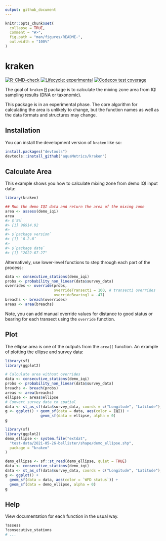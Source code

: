 ```yaml
---
output: github_document
---
```


<!-- README.md is generated from README.Rmd. Please edit that file -->

```r
knitr::opts_chunk$set(
  collapse = TRUE,
  comment = "#>",
  fig.path = "man/figures/README-",
  out.width = "100%"
)
```

# kraken

<!-- badges: start -->
[![R-CMD-check](https://github.com/aquaMetrics/kraken/actions/workflows/R-CMD-check.yaml/badge.svg)](https://github.com/aquaMetrics/kraken/actions/workflows/R-CMD-check.yaml)
[![Lifecycle: experimental](https://img.shields.io/badge/lifecycle-experimental-orange.svg)](https://lifecycle.r-lib.org/articles/stages.html#experimental)
[![Codecov test coverage](https://codecov.io/gh/aquaMetrics/kraken/branch/main/graph/badge.svg)](https://app.codecov.io/gh/aquaMetrics/kraken?branch=main)
<!-- badges: end -->

The goal of `kraken` [R](https://www.r-project.org/) package is to calculate the
mixing zone area from IQI sampling results (DNA or taxonomic).
 
This package is in an experimental phase. The core algorithm  for calculating
the area is unlikely to change, but the function names as well as the data
formats and structures may change.

## Installation

You can install the development version of `kraken` like so:

```r
install.packages("devtools")
devtools::install_github("aquaMetrics/kraken")
```

## Calculate Area

This example shows you how to calculate mixing zone from demo IQI input data:

```r
library(kraken)
```

```r
## Run the demo IQI data and return the area of the mixing zone
area <- assess(demo_iqi)
area
#> $`5%`
#> [1] 96914.92
#>
#> $`package version`
#> [1] ‘0.2.0’
#> 
#> $`package date`
#> [1] "2022-07-27"
```

Alternatively, use lower-level functions to step through each part of the
process:
```r
data <- consecutive_stations(demo_iqi)
probs <- probability_non_linear(data$survey_data)
overrides <- override(probs,
                      overrideTransect1 = 100, # transect1 overrides
                      overrideBearing1 = -47)
breachs <- breach(overrides)
areas <- area(breachs)
```

Note, you can add manual override values for distance to good status or bearing for
each transect using the `override` function.

## Plot

The ellipse area is one of the outputs from the `area()` function. An example of
plotting the ellipse and survey data:

```r
library(sf)
library(ggplot2)

# Calculate area without overrides
data <- consecutive_stations(demo_iqi)
probs <- probability_non_linear(data$survey_data)
breachs <- breach(probs)
areas <- area(breachs)
ellipse <- areas$ellipse
# Convert survey data to spatial
data <- st_as_sf(data$survey_data, coords = c("Longitude", "Latitude"), crs = 4326)
g <- ggplot() + geom_sf(data = data, aes(color = IQI)) + 
                geom_sf(data = ellipse, alpha = 0)
g
```
```r
library(sf)
library(ggplot2)
demo_ellipse <- system.file("extdat",
  "test-data/2021-05-26-bellister/shape/demo_ellipse.shp",
  package = "kraken"
)

demo_ellipse <- sf::st_read(demo_ellipse, quiet = TRUE)
data <- consecutive_stations(demo_iqi)
data <- st_as_sf(data$survey_data, coords = c("Longitude", "Latitude"), crs = 4326)
g <- ggplot() +
  geom_sf(data = data, aes(color = `WFD status`)) +
  geom_sf(data = demo_ellipse, alpha = 0)
g
```

## Help

View documentation for each function in the usual way.

```r
?assess
?consecutive_stations
# ...
```
